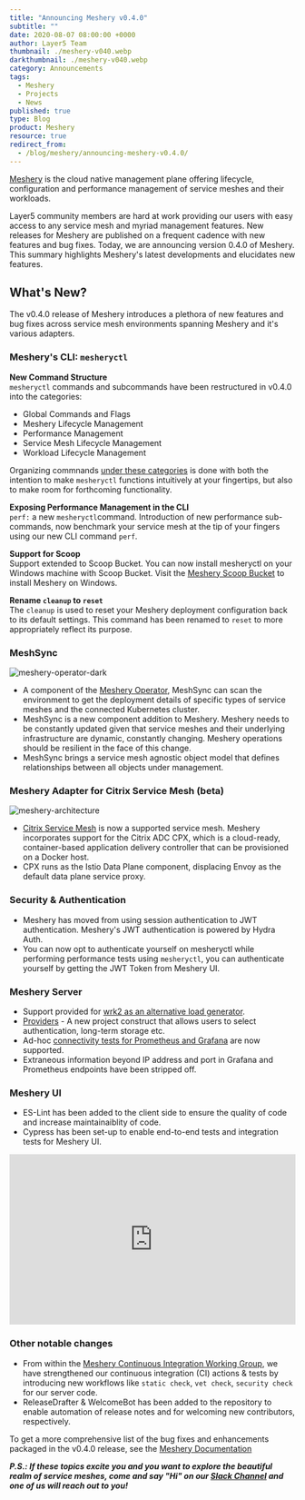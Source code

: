 ```yaml
---
title: "Announcing Meshery v0.4.0"
subtitle: ""
date: 2020-08-07 08:00:00 +0000
author: Layer5 Team
thumbnail: ./meshery-v040.webp
darkthumbnail: ./meshery-v040.webp
category: Announcements
tags:
  - Meshery
  - Projects
  - News
published: true
type: Blog
product: Meshery
resource: true
redirect_from:
  - /blog/meshery/announcing-meshery-v0.4.0/
---
```



<BlogWrapper>

[Meshery](https://meshery.io) is the cloud native management plane offering lifecycle, configuration and performance management of service meshes and their workloads.

Layer5 community members are hard at work providing our users with easy access to any service mesh and myriad management features. New releases for Meshery are published on a frequent cadence with new features and bug fixes. Today, we are announcing version 0.4.0 of Meshery. This summary highlights Meshery's latest developments and elucidates new features.

## What's New?

The v0.4.0 release of Meshery introduces a plethora of new features and bug fixes across service mesh environments spanning Meshery and it's various adapters.

### Meshery's CLI: `mesheryctl`

**New Command Structure**<br/>
`mesheryctl` commands and subcommands have been restructured in v0.4.0 into the categories:

- Global Commands and Flags
- Meshery Lifecycle Management
- Performance Management
- Service Mesh Lifecycle Management
- Workload Lifecycle Management

Organizing commnands [under these categories](https://docs.meshery.io/reference/mesheryctl) is done with both the intention to make `mesheryctl` functions intuitively at your fingertips, but also to make room for forthcoming functionality.

**Exposing Performance Management in the CLI**<br/>
`perf:` a new `mesheryctl`command. Introduction of new performance sub-commands, now benchmark your service mesh at the tip of your fingers using our new CLI command `perf`.

**Support for Scoop** <br/>
Support extended to Scoop Bucket. You can now install mesheryctl on your Windows machine with Scoop Bucket. Visit the [Meshery Scoop Bucket](https://github.com/layer5io/scoop-bucket) to install Meshery on Windows.

**Rename `cleanup` to `reset`**<br/>
The `cleanup` is used to reset your Meshery deployment configuration back to its default settings. This command has been renamed to `reset` to more appropriately reflect its purpose.

### MeshSync<br/>

<img src={operator} className="image-right" alt="meshery-operator-dark" />

- A component of the [Meshery Operator](https://github.com/layer5io/meshery-operator), MeshSync can scan the environment to get the deployment details of specific types of service meshes and the connected Kubernetes cluster.
- MeshSync is a new component addition to Meshery. Meshery needs to be constantly updated given that service meshes and their underlying infrastructure are dynamic, constantly changing. Meshery operations should be resilient in the face of this change.
- MeshSync brings a service mesh agnostic object model that defines relationships between all objects under management.

### Meshery Adapter for Citrix Service Mesh (beta)<br/>

<img
  src={MesheryArchitecture}
  className="image-right"
  alt="meshery-architecture"
/>

- [Citrix Service Mesh](https://github.com/layer5io/meshery-cpx) is now a supported service mesh. Meshery incorporates support for the Citrix ADC CPX, which is a cloud-ready, container-based application delivery controller that can be provisioned on a Docker host.
- CPX runs as the Istio Data Plane component, displacing Envoy as the default data plane service proxy.<br/>

### Security & Authentication

- Meshery has moved from using session authentication to JWT authentication. Meshery's JWT authentication is powered by Hydra Auth.
- You can now opt to authenticate yourself on mesheryctl while performing performance tests using `mesheryctl`, you can authenticate yourself by getting the JWT Token from Meshery UI.

### Meshery Server

- Support provided for [wrk2 as an alternative load generator](https://docs.meshery.io/functionality/performance-management#load-generators).
- [Providers](https://docs.meshery.io/extensibility) - A new project construct that allows users to select authentication, long-term storage etc.
- Ad-hoc [connectivity tests for Prometheus and Grafana](https://docs.meshery.io/functionality/performance-management#grafana-and-meshery) are now supported.
- Extraneous information beyond IP address and port in Grafana and Prometheus endpoints have been stripped off.

### Meshery UI

- ES-Lint has been added to the client side to ensure the quality of code and increase maintainaiblity of code.
- Cypress has been set-up to enable end-to-end tests and integration tests for Meshery UI.

<center>
  <iframe
    frameBorder="0"
    width="100%"
    height="300"
    allowFullScreen={true}
    mozAllowFullScreen="true"
    webkitAllowFullScreen="true"
    src="https://www.youtube.com/embed/ds9D2KgZKxo"
    loading="lazy"></iframe>
</center>

### Other notable changes

- From within the [Meshery Continuous Integration Working Group](https://www.youtube.com/watch?v=ds9D2KgZKxo&list=PL3A-A6hPO2IM7rYiKxG4l3eQNc6X3IUex), we have strengthened our continuous integration (CI) actions & tests by introducing new workflows like `static check`, `vet check`, `security check` for our server code.
- ReleaseDrafter & WelcomeBot has been added to the repository to enable automation of release notes and for welcoming new contributors, respectively.

To get a more comprehensive list of the bug fixes and enhancements packaged in the v0.4.0 release, see the [Meshery Documentation](https://docs.meshery.io/project/releases)

_**P.S.: If these topics excite you and you want to explore the beautiful realm of service meshes, come and say "Hi" on our [Slack Channel](http://slack.layer5.io) and one of us will reach out to you!**_

</BlogWrapper>
